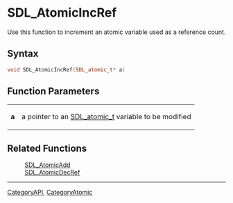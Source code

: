 
= SDL_AtomicIncRef =
Use this function to increment an atomic variable used as a reference count.


== Syntax ==
<syntaxhighlight lang='c++'>
void SDL_AtomicIncRef(SDL_atomic_t* a)
</syntaxhighlight>

== Function Parameters ==
{|
|'''a'''
|a pointer to an [[SDL_atomic_t]] variable to be modified
|}
== Related Functions ==
:[[SDL_AtomicAdd]]
:[[SDL_AtomicDecRef]]

----
[[CategoryAPI]], [[CategoryAtomic]]
